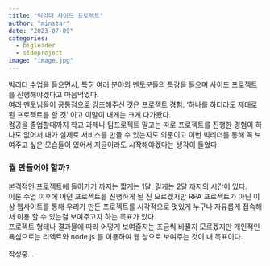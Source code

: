 ```yaml
---
title: "빅리더 사이드 프로젝트"
author: "minstar"
date: "2023-07-09"
categories: 
  - bigleader
  - sideproject
image: "image.jpg"
---
```

빅리더 수업을 들으면서, 특히 여러 분야의 멘토분들의 특강을 들으며 사이드 프로젝트를 진행해야겠다고 마음먹었다.  
여러 멘토님들이 공통점으로 강조해주신 것은 프로젝트 경험. '하나를 하더라도 제대로 된 프로젝트를 할 것' 이고 이말이 내게는 크게 다가왔다.  
컴공을 졸업할때까지 학교 과제나 팀프로젝트 말고는 따로 프로젝트를 진행한 경험이 하나도 없어서 내가 실제로 서비스를 만들 수 있는지도 의문이고 이번 빅리더를 통해 꼭 보여주고 싶은 모습들이 있어서 지금이라도 시작해야겠다는 생각이 들었다.  

### 뭘 만들어야 할까?
본격적인 프로젝트에 들어가기 까지는 짧게는 1달, 길게는 2달 까지의 시간이 있다.  
이론 수업 이후에 어떤 프로젝트를 진행하게 될 진 모르겠지만 RPA 프로젝트가 아닌 이상 웹사이트를 통해 우리가 만든 프로젝트를 시각적으로 멋있게 누구나 자유롭게 접속해서 이용 할 수 있는걸 보여주고자 하는 목표가 있다.  
프로젝트 형태나 결과물에 따라 어떻게 보여줄지는 조금씩 바뀔지 모르겠지만 개인적인 욕심으로는 리엑트와 node.js 를 이용하여 웹 상으로 보여주는 것이 내 목표이다. 


작성중...

